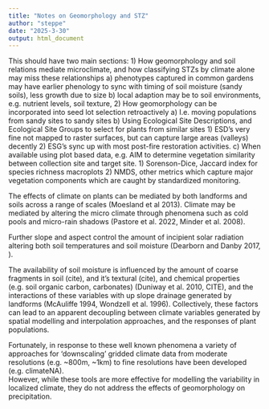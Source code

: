 ```yaml
---
title: "Notes on Geomorphology and STZ"
author: "steppe"
date: "2025-3-30"
output: html_document
---
```


This should have two main sections: 
  1) How geomorphology and soil relations mediate microclimate, and how classifying STZs by climate alone may miss these relationships
    a) phenotypes captured in common gardens may have earlier phenology to sync with timing of soil moisture (sandy soils), less growth due to size 
    b) local adaption may be to soil environments, e.g. nutrient levels, soil texture, 
  2) How geomorphology can be incorporated into seed lot selection retroactively
    a) I.e. moving populations from sandy sites to sandy sites 
    b) Using Ecological Site Descriptions, and Ecological Site Groups to select for plants from similar sites 
      1) ESD's very fine not mapped to raster surfaces, but can capture large areas (valleys) decently 
      2) ESG's sync up with most post-fire restoration activities. 
    c) When available using plot based data, e.g. AIM to determine vegetation similarity between collection site and target site. 
      1) Sorenson-Dice, Jaccard index for species richness macroplots 
      2) NMDS, other metrics which capture major vegetation components which are caught by standardized monitoring. 



The effects of climate on plants can be mediated by both landforms and soils across a range of scales (Moesland et al 2013). 
Climate may be mediated by altering the micro climate through phenomena such as cold pools and micro-rain shadows (Pastore et al. 2022, Minder et al. 2008).  

Further slope and aspect control the amount of incipient solar radiation altering both soil temperatures and soil moisture  (Dearborn and Danby 2017, ). 

The availability of soil moisture is influenced by the amount of coarse fragments in soil (cite), and it's textural (cite), and chemical properties (e.g. soil organic carbon, carbonates) (Duniway et al. 2010, CITE), and the interactions of these variables with up slope drainage generated by landforms (McAuliffe 1994, Wondzell et al. 1996). 
Collectively, these factors can lead to an apparent decoupling between climate variables generated by spatial modelling and interpolation approaches, and the responses of plant populations. 

Fortunately, in response to these well known phenomena a variety of approaches for 'downscaling' gridded climate data from moderate resolutions (e.g. ~800m, ~1km) to fine resolutions have been developed (e.g. climateNA).  
However, while these tools are more effective for modelling the variability in localized climate, they do not address the effects of geomorphology on precipitation. 


